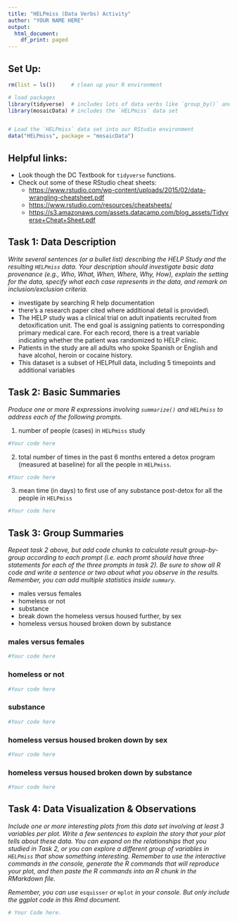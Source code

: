 ```yaml
---
title: "HELPmiss (Data Verbs) Activity"
author: "YOUR NAME HERE"
output:
  html_document:
    df_print: paged
---
```


## Set Up:

```r
rm(list = ls())     # clean up your R environment

# load packages
library(tidyverse)  # includes lots of data verbs like `group_by()` and `summarise()`
library(mosaicData) # includes the `HELPmiss` data set 


# Load the `HELPmiss` data set into our RStudio environment
data("HELPmiss", package = "mosaicData")

```

## Helpful links:

-   Look though the DC Textbook for `tidyverse` functions.
-   Check out some of these RStudio cheat sheets:
    -   <https://www.rstudio.com/wp-content/uploads/2015/02/data-wrangling-cheatsheet.pdf>
    -   <https://www.rstudio.com/resources/cheatsheets/>
    -   <https://s3.amazonaws.com/assets.datacamp.com/blog_assets/Tidyverse+Cheat+Sheet.pdf>

## Task 1: Data Description

*Write several sentences (or a bullet list) describing the HELP Study and the resulting `HELPmiss` data. Your description should investigate basic data provenance (e.g., Who, What, When, Where, Why, How), explain the setting for the data, specify what each case represents in the data, and remark on inclusion/exclusion criteria.*

-   investigate by searching R help documentation
-   there's a research paper cited where additional detail is provided\\
-   The HELP study was a clinical trial on adult inpatients recruited from detoxification unit. The end goal is assigning patients to corresponding primary medical care. For each record, there is a treat variable indicating whether the patient was randomized to HELP clinic.
-   Patients in the study are all adults who spoke Spanish or English and have alcohol, heroin or cocaine history.
-   This dataset is a subset of HELPfull data, including 5 timepoints and additional variables

## Task 2: Basic Summaries

*Produce one or more R expressions involving `summarize()` and `HELPmiss` to address each of the following prompts.*

1.  number of people (cases) in `HELPmiss` study

```r
#Your code here 

```

2.  total number of times in the past 6 months entered a detox program (measured at baseline) for all the people in `HELPmiss`.

```r
#Your code here 

```

3.  mean time (in days) to first use of any substance post-detox for all the people in `HELPmiss`

```r
#Your code here 

```

## Task 3: Group Summaries

*Repeat task 2 above, but add code chunks to calculate result group-by-group according to each prompt (i.e. each promt should have three statements for each of the three prompts in task 2). Be sure to show all R code and write a sentence or two about what you observe in the results. Remember, you can add multiple statistics inside `summary`.*

-   males versus females
-   homeless or not
-   substance
-   break down the homeless versus housed further, by sex
-   homeless versus housed broken down by substance

### males versus females

```r
#Your code here

```

### homeless or not

```r
#Your code here

```

### substance

```r
#Your code here

```

### homeless versus housed broken down by sex

```r
#Your code here

```

### homeless versus housed broken down by substance

```r
#Your code here

```

## Task 4: Data Visualization & Observations

*Include one or more interesting plots from this data set involving at least 3 variables per plot. Write a few sentences to explain the story that your plot tells about these data. You can expand on the relationships that you studied in Task 2, or you can explore a different group of variables in `HELPmiss` that show something interesting. Remember to use the interactive commands in the console, generate the R commands that will reproduce your plot, and then paste the R commands into an R chunk in the RMarkdown file.*

*Remember, you can use* `esquisser` *or* `mplot` *in your console. But only include the ggplot code in this Rmd document.*

```r
# Your Code here.

```
